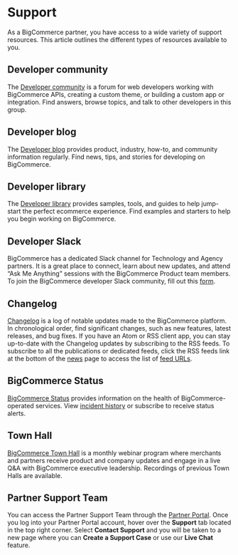 # Support

 

As a BigCommerce partner, you have access to a wide variety of support resources. This article outlines the different types of resources available to you.

## Developer community

The [Developer community](/community) is a forum for web developers working with BigCommerce APIs, creating a custom theme, or building a custom app or integration. Find answers, browse topics, and talk to other developers in this group.

## Developer blog

The [Developer blog](https://medium.com/bigcommerce-developer-blog) provides product, industry, how-to, and community information regularly. Find news, tips, and stories for developing on BigCommerce. 

## Developer library

The [Developer library](https://developer.bigcommerce.com/dev-library) provides samples, tools, and guides to help jump-start the perfect ecommerce experience. Find examples and starters to help you begin working on BigCommerce.

## Developer Slack

BigCommerce has a dedicated Slack channel for Technology and Agency partners. It is a great place to connect, learn about new updates, and attend “Ask Me Anything” sessions with the BigCommerce Product team members. To join the BigCommerce developer Slack community, fill out this [form](https://docs.google.com/forms/d/e/1FAIpQLSeQApTpd4T9lEX7hPgUjTyoq0vb8UbiCiWseuurJjdMHGBaGQ/viewform). 

## Changelog

[Changelog](/changelog) is a log of notable updates made to the BigCommerce platform. In chronological order, find significant changes, such as new features, latest releases, and bug fixes. If you have an Atom or RSS client app, you can stay up-to-date with the Changelog updates by subscribing to the RSS feeds. To subscribe to all the publications or dedicated feeds, click the RSS feeds link at the bottom of the [news](https://bcdevchangelog.noticeable.news/) page to access the list of [feed URLs](https://bcdevchangelog.noticeable.news/feeds).

## BigCommerce Status

[BigCommerce Status](https://status.bigcommerce.com/) provides information on the health of BigCommerce-operated services. View [incident history](https://status.bigcommerce.com/history) or subscribe to receive status alerts.

## Town Hall

[BigCommerce Town Hall](https://support.bigcommerce.com/s/article/BigCommerce-Town-Halls) is a monthly webinar program where merchants and partners receive product and company updates and engage in a live Q&A with BigCommerce executive leadership. Recordings of previous Town Halls are available. 

## Partner Support Team

You can access the Partner Support Team through the [Partner Portal](https://partners.bigcommerce.com/English/). Once you log into your Partner Portal account, hover over the **Support** tab located in the top right corner. Select **Contact Support** and you will be taken to a new page where you can **Create a Support Case** or use our **Live Chat** feature.

